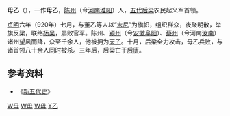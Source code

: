 '''毋乙'''（{{bd|？||920年||catIdx=Wu,毋}}），一作'''母乙'''，[[陈州|陈州]]（今[[河南|河南]][[淮阳|淮阳]]）人，[[五代|五代]][[后梁|后梁]]农民起义军首领。

[[贞明_(后梁)|贞明]]六年（920年）七月，与董乙等人以“[[摩尼教|末尼]]”为旗帜，组织群众，夜聚明散，举旗反梁，联络[[杨吴|杨吴]]，屡败官军。陈州、[[颍州|颍州]]（今[[安徽|安徽]][[阜阳|阜阳]]）、[[蔡州|蔡州]]（今河南[[汝南|汝南]]）诸州望风而降，众至千余人，他被拥为[[天子|天子]]。十月，后梁全力攻击，毋乙兵败，与诸首领八十余人同时被杀。三年后，后梁亡于[[后唐|后唐]]。

== 参考资料 ==
*《[[新五代史|新五代史]]》

{{中國民變起事領袖}}
{{五代十國人物小作品}}

[[Category:五代十国民变领袖|W毋]]
[[Category:五代十国戰爭身亡者|W毋]]
[[Category:淮阳人|W毋]]
[[Category:毋姓|Y乙]]